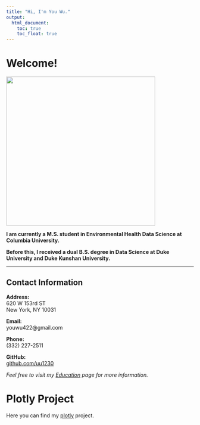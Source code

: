```yaml
---
title: "Hi, I'm You Wu."
output: 
  html_document:
    toc: true
    toc_float: true
---
```


# Welcome!

![](images/photo.jpg){width=400px}

**I am currently a M.S. student in Environmental Health Data Science at Columbia University. **

**Before this, I received a dual B.S. degree in Data Science at Duke University and Duke Kunshan University.**

---

## Contact Information

**Address:**  
620 W 153rd ST  
New York, NY 10031

**Email:**  
youwu422@gmail.com

**Phone:**  
(332) 227-2511

**GitHub:**  
[github.com/uu1230](https://github.com/uu1230)

*Feel free to visit my [Education](education.html) page for more information.*

# Plotly Project

Here you can find my [plotly](plotly.html) project.